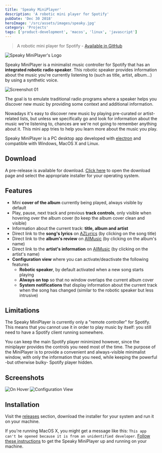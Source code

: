 ```yaml
---
title: 'Speaky MiniPlayer'
description: 'A robotic mini player for Spotify'
pubDate: 'Dec 30 2018'
heroImage: '/src/assets/images/speaky.jpg'
category: 'Projects'
tags: ['product-development', 'macos', 'linux', 'javascript']
---
```



> A robotic mini player for Spotify - [Available in GitHub](https://github.com/mrdonado/speaky-miniplayer)

<Image src={speakyIcon} alt="Speaky MiniPlayer's Logo" />

Speaky MiniPlayer is a minimalist music controller for Spotify that has an **integrated robotic radio speaker**. This robotic speaker provides information about the music you're currently listening to (such as title, artist, album...) by using a synthetic voice.

<Image src={screenshot01} alt='Screenshot 01' />

The goal is to emulate traditional radio programs where a speaker helps you discover new music by providing some context and additional information.

Nowadays it's easy to discover new music by playing pre-curated or artist-related lists, but unless we specifically go and look for information about the music we're listening to, chances are we're not going to remember anything about it. This mini app tries to help you learn more about the music you play.

Speaky MiniPlayer is a PC desktop app developed with [electron](https://electronjs.org/) and compatible with Windows, MacOS X and Linux.

## Download

A pre-release is available for download. [Click here](https://github.com/fjrd84/speaky-miniplayer/releases) to open the download page and select the appropriate installer for your operating system.

## Features

- Mini **cover of the album** currently being played, always visible by default
- Play, pause, next track and previous **track controls**, only visible when hovering over the album cover (to keep the album cover clean and visible)
- Information about the current track: **title, album and artist**
- Direct link to the **song's lyrics** on [AZLyrics](https://www.azlyrics.com/) (by clicking on the song title)
- Direct link to the **album's review** on [AllMusic](https://www.allmusic.com/) (by clicking on the album's name)
- Direct link to the **artist's information** on [AllMusic](https://www.allmusic.com/) (by clicking on the artist's name)
- **Configuration view** where you can activate/deactivate the following features
  - **Robotic speaker**, by default activated when a new song starts playing
  - **Always on top** so that no window overlaps the current album cover
  - **System notifications** that display information about the current track when the song has changed (similar to the robotic speaker but less intrusive)

## Limitations

The Speaky MiniPlayer is currently only a "remote controller" for Spotify. This means that you cannot use it in order to play music by itself: you still need to have a Spotify client running somewhere.

You can keep the main Spotify player minimized however, since the miniplayer provides the controls you need most of the time. The purpose of the MiniPlayer is to provide a convenient and always-visible minimalist window, with only the information that you need, while keeping the powerful -but otherwise bulky- Spotify player hidden.

## Screenshots

<Image src={screenshot02} alt='On Hover' />

<Image src={screenshot03} alt='Configuration View' />

## Installation

Visit the [releases](https://github.com/fjrd84/speaky-miniplayer/releases) section, download the installer for your system and run it on your machine.

If you're running MacOS X, you might get a message like this: `This app can't be opened because it is from an unidentified developer`. [Follow these instructions](https://truefire.zendesk.com/hc/en-us/articles/200200566-Open-Program-from-Unidentified-Developer-Mac-) to get the Speaky MiniPlayer up and running on your machine.
